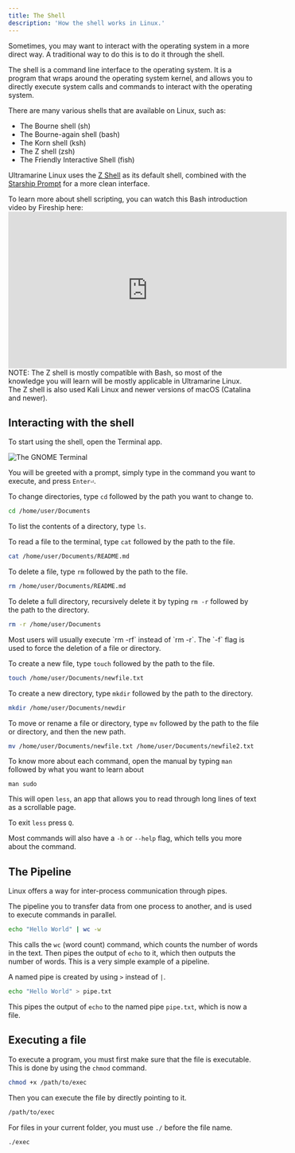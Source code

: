 ```yaml
---
title: The Shell
description: 'How the shell works in Linux.'
---
```


Sometimes, you may want to interact with the operating system in a more direct way. A traditional way to do this is to do it through the shell.

The shell is a command line interface to the operating system. It is a program that wraps around the operating system kernel, and allows you to directly execute system calls and commands to interact with the operating system.

There are many various shells that are available on Linux, such as:

- The Bourne shell (sh)
- The Bourne-again shell (bash)
- The Korn shell (ksh)
- The Z shell (zsh)
- The Friendly Interactive Shell (fish)

Ultramarine Linux uses the [Z Shell](https://en.wikipedia.org/wiki/Z_shell) as its default shell, combined with the [Starship Prompt](https://starship.rs/) for a more clean interface.


<Alert type="info">
<div>
    To learn more about shell scripting, you can watch this Bash introduction video by Fireship here:
    <iframe width="560" height="315" src="https://www.youtube.com/embed/I4EWvMFj37g" title="YouTube video player" frameborder="0" allow="accelerometer; autoplay; clipboard-write; encrypted-media; gyroscope; picture-in-picture" allowfullscreen></iframe>
    NOTE: The Z shell is mostly compatible with Bash, so most of the knowledge you will learn will be mostly applicable in Ultramarine Linux.
</div>
</Alert>


<Alert type="info">
The Z shell is also used Kali Linux and newer versions of macOS (Catalina and newer).
</Alert>

## Interacting with the shell

To start using the shell, open the Terminal app.

![The GNOME Terminal](/assets/terminal.png)

You will be greeted with a prompt, simply type in the command you want to execute, and press `Enter⏎`.

To change directories, type `cd` followed by the path you want to change to.

```zsh
cd /home/user/Documents
```

To list the contents of a directory, type `ls`.

To read a file to the terminal, type `cat` followed by the path to the file.

```zsh
cat /home/user/Documents/README.md
```

To delete a file, type `rm` followed by the path to the file.

```zsh
rm /home/user/Documents/README.md
```

To delete a full directory, recursively delete it by typing `rm -r` followed by the path to the directory.

```zsh
rm -r /home/user/Documents
```

<Alert type="info">
Most users will usually execute `rm -rf` instead of `rm -r`. The `-f` flag is used to force the deletion of a file or directory.
</Alert>

To create a new file, type `touch` followed by the path to the file.

```zsh
touch /home/user/Documents/newfile.txt
```

To create a new directory, type `mkdir` followed by the path to the directory.

```zsh
mkdir /home/user/Documents/newdir
```

To move or rename a file or directory, type `mv` followed by the path to the file or directory, and then the new path.

```zsh
mv /home/user/Documents/newfile.txt /home/user/Documents/newfile2.txt
```

To know more about each command, open the manual by typing `man` followed by what you want to learn about

```
man sudo
```

This will open `less`, an app that allows you to read through long lines of text as a scrollable page.

To exit `less` press `Q`.

Most commands will also have a `-h` or `--help` flag, which tells you more about the command.

## The Pipeline

Linux offers a way for inter-process communication through pipes.

The pipeline you to transfer data from one process to another, and is used to execute commands in parallel.

```zsh
echo "Hello World" | wc -w
```

This calls the `wc` (word count) command, which counts the number of words in the text. Then pipes the output of `echo` to it, which then outputs the number of words. This is a very simple example of a pipeline.

A named pipe is created by using `>` instead of `|`.

```zsh
echo "Hello World" > pipe.txt
```

This pipes the output of `echo` to the named pipe `pipe.txt`, which is now a file.


## Executing a file

To execute a program, you must first make sure that the file is executable. This is done by using the `chmod` command.

```bash
chmod +x /path/to/exec
```

Then you can execute the file by directly pointing to it.

```bash
/path/to/exec
```

For files in your current folder, you must use `./` before the file name.

```bash
./exec
```
